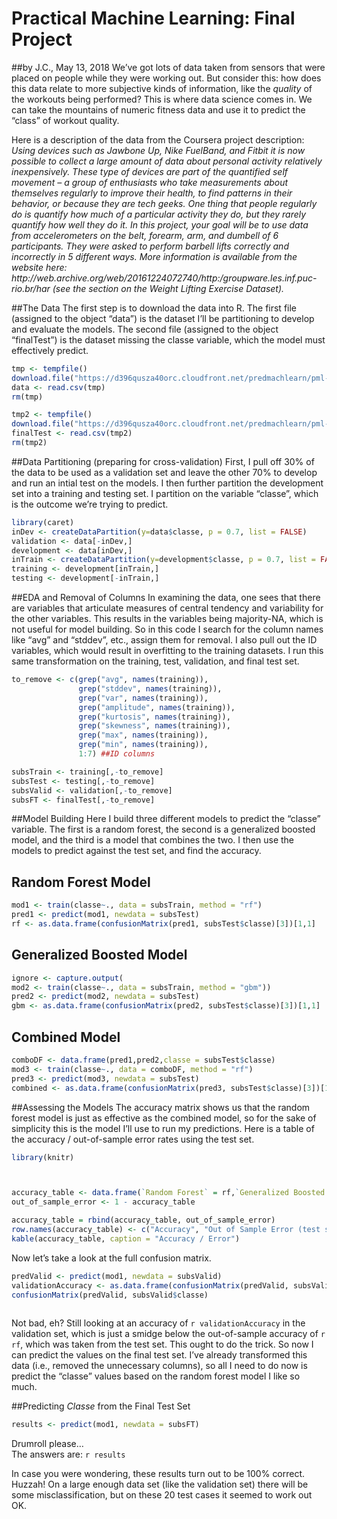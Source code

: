 Practical Machine Learning: Final Project
========================================
##by J.C., May 13, 2018
We've got lots of data taken from sensors that were placed on people while they were working out. But consider this: how does this data relate to more subjective kinds of information, like the *quality* of the workouts being performed? This is where data science comes in. We can take the mountains of numeric fitness data and use it to predict the "class" of workout quality.  

Here is a description of the data from the Coursera project description:  
*Using devices such as Jawbone Up, Nike FuelBand, and Fitbit it is now possible to collect a large amount of data about personal activity relatively inexpensively. These type of devices are part of the quantified self movement – a group of enthusiasts who take measurements about themselves regularly to improve their health, to find patterns in their behavior, or because they are tech geeks. One thing that people regularly do is quantify how much of a particular activity they do, but they rarely quantify how well they do it. In this project, your goal will be to use data from accelerometers on the belt, forearm, arm, and dumbell of 6 participants. They were asked to perform barbell lifts correctly and incorrectly in 5 different ways. More information is available from the website here: http://web.archive.org/web/20161224072740/http:/groupware.les.inf.puc-rio.br/har (see the section on the Weight Lifting Exercise Dataset).*

##The Data
The first step is to download the data into R. The first file (assigned to the object "data") is the dataset I'll be partitioning to develop and evaluate the models. The second file (assigned to the object "finalTest") is the dataset missing the classe variable, which the model must effectively predict. 

```{r, cache=TRUE}
tmp <- tempfile()
download.file("https://d396qusza40orc.cloudfront.net/predmachlearn/pml-training.csv", destfile = tmp)
data <- read.csv(tmp)
rm(tmp)

tmp2 <- tempfile()
download.file("https://d396qusza40orc.cloudfront.net/predmachlearn/pml-testing.csv", destfile = tmp2)
finalTest <- read.csv(tmp2)
rm(tmp2)
```

##Data Partitioning (preparing for cross-validation)
First, I pull off 30% of the data to be used as a validation set and leave the other 70% to develop and run an intial test on the models. I then further partition the development set into a training and testing set. I partition on the variable "classe", which is the outcome we're trying to predict. 
```{r, cache = TRUE}
library(caret)
inDev <- createDataPartition(y=data$classe, p = 0.7, list = FALSE)
validation <- data[-inDev,]
development <- data[inDev,]
inTrain <- createDataPartition(y=development$classe, p = 0.7, list = FALSE)
training <- development[inTrain,]
testing <- development[-inTrain,]
```

##EDA and Removal of Columns
In examining the data, one sees that there are variables that articulate measures of central tendency and variability for the other variables. This results in the variables being majority-NA, which is not useful for model building. So in this code I search for the column names like "avg" and "stddev", etc., assign them for removal. I also pull out the ID variables, which would result in overfitting to the training datasets. I run this same transformation on the training, test, validation, and final test set. 
```{r, cache = TRUE}
to_remove <- c(grep("avg", names(training)),
               grep("stddev", names(training)),
               grep("var", names(training)), 
               grep("amplitude", names(training)), 
               grep("kurtosis", names(training)), 
               grep("skewness", names(training)), 
               grep("max", names(training)), 
               grep("min", names(training)),
               1:7) ##ID columns

subsTrain <- training[,-to_remove]
subsTest <- testing[,-to_remove]
subsValid <- validation[,-to_remove]
subsFT <- finalTest[,-to_remove]
```

##Model Building
Here I build three different models to predict the "classe" variable. The first is a random forest, the second is a generalized boosted model, and the third is a model that combines the two. I then use the models to predict against the test set, and find the accuracy. 

## Random Forest Model
```{r, cache=TRUE, warning=FALSE, message=FALSE}
mod1 <- train(classe~., data = subsTrain, method = "rf")
pred1 <- predict(mod1, newdata = subsTest)
rf <- as.data.frame(confusionMatrix(pred1, subsTest$classe)[3])[1,1]
```

## Generalized Boosted Model
```{r, cache=TRUE, warning=FALSE, message=FALSE}
ignore <- capture.output(
mod2 <- train(classe~., data = subsTrain, method = "gbm"))
pred2 <- predict(mod2, newdata = subsTest)
gbm <- as.data.frame(confusionMatrix(pred2, subsTest$classe)[3])[1,1]
```

## Combined Model
```{r, cache=TRUE, warning=FALSE, message=FALSE}
comboDF <- data.frame(pred1,pred2,classe = subsTest$classe)
mod3 <- train(classe~., data = comboDF, method = "rf")
pred3 <- predict(mod3, newdata = subsTest)
combined <- as.data.frame(confusionMatrix(pred3, subsTest$classe)[3])[1,1]
```

##Assessing the Models
The accuracy matrix shows us that the random forest model is just as effective as the combined model, so for the sake of simplicity this is the model I'll use to run my predictions. Here is a table of the accuracy / out-of-sample error rates using the test set.  
```{r, cache = TRUE}
library(knitr)



accuracy_table <- data.frame(`Random Forest` = rf,`Generalized Boosted Model` = gbm,`Combined Model`= combined)
out_of_sample_error <- 1 - accuracy_table 

accuracy_table = rbind(accuracy_table, out_of_sample_error)
row.names(accuracy_table) <- c("Accuracy", "Out of Sample Error (test set)")
kable(accuracy_table, caption = "Accuracy / Error")
```


Now let's take a look at the full confusion matrix. 
```{r, cache=TRUE}
predValid <- predict(mod1, newdata = subsValid)
validationAccuracy <- as.data.frame(confusionMatrix(predValid, subsValid$classe)[3])[1,1]
confusionMatrix(predValid, subsValid$classe)
                                 
```

Not bad, eh? Still looking at an accuracy of `r validationAccuracy` in the validation set, which is just a smidge below the out-of-sample accuracy of  `r rf`, which was taken from the test set. This ought to do the trick. So now I can predict the values on the final test set. I've already transformed this data (i.e., removed the unnecessary columns), so all I need to do now is predict the "classe" values based on the random forest model I like so much. 

##Predicting *Classe* from the Final Test Set
```{r, cache=TRUE}
results <- predict(mod1, newdata = subsFT)
```
 Drumroll please...  
 The answers are: `r results`  
   
In case you were wondering, these results turn out to be 100% correct. Huzzah! On a large enough data set (like the validation set) there will be some misclassification, but on these 20 test cases it seemed to work out OK. 